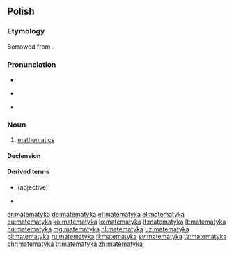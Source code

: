 ==Polish==
{{wikipedia|lang=pl}}

===Etymology===
Borrowed from {{etyl|la|pl}} {{m|la|mathematica||mathematics}}.

===Pronunciation===
* {{IPA|[matɛˈmatɨka]|lang=pl}}
* {{a|colloquial}} {{IPA|[matɛmaˈtɨka]|lang=pl}}
* {{audio|Pl-matematyka.ogg|Audio|lang=pl}}

===Noun===
{{pl-noun|f}}

# [[mathematics]]

====Declension====
{{pl-decl-noun
|matematyka|matematyki
|matematyki|matematyk
|matematyce|matematykom
|matematykę|matematyki
|matematyką|matematykami
|matematyce|matematykach
|matematyko|matematyki
}}

====Derived terms====
* {{l|pl|matematyczny}} (adjective)
* {{l|pl|matematyk}}

[[ar:matematyka]]
[[de:matematyka]]
[[et:matematyka]]
[[el:matematyka]]
[[eu:matematyka]]
[[ko:matematyka]]
[[io:matematyka]]
[[it:matematyka]]
[[lt:matematyka]]
[[hu:matematyka]]
[[mg:matematyka]]
[[nl:matematyka]]
[[uz:matematyka]]
[[pl:matematyka]]
[[ru:matematyka]]
[[fi:matematyka]]
[[sv:matematyka]]
[[ta:matematyka]]
[[chr:matematyka]]
[[tr:matematyka]]
[[zh:matematyka]]